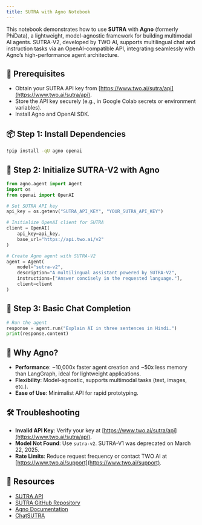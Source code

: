 ```yaml
---
title: SUTRA with Agno Notebook
---
```


This notebook demonstrates how to use **SUTRA** with **Agno** (formerly PhiData), a lightweight, model-agnostic framework for building multimodal AI agents. SUTRA-V2, developed by TWO AI, supports multilingual chat and instruction tasks via an OpenAI-compatible API, integrating seamlessly with Agno’s high-performance agent architecture.[](https://www.analyticsvidhya.com/blog/2025/03/agno-framework/)

## 🔧 Prerequisites
- Obtain your SUTRA API key from [https://www.two.ai/sutra/api](https://www.two.ai/sutra/api).
- Store the API key securely (e.g., in Google Colab secrets or environment variables).
- Install Agno and OpenAI SDK.

## 📦 Step 1: Install Dependencies
```bash
!pip install -qU agno openai
```

## 🔐 Step 2: Initialize SUTRA-V2 with Agno
```python
from agno.agent import Agent
import os
from openai import OpenAI

# Set SUTRA API key
api_key = os.getenv("SUTRA_API_KEY", "YOUR_SUTRA_API_KEY")

# Initialize OpenAI client for SUTRA
client = OpenAI(
    api_key=api_key,
    base_url="https://api.two.ai/v2"
)

# Create Agno agent with SUTRA-V2
agent = Agent(
    model="sutra-v2",
    description="A multilingual assistant powered by SUTRA-V2",
    instructions=["Answer concisely in the requested language."],
    client=client
)
```

## 💬 Step 3: Basic Chat Completion
```python
# Run the agent
response = agent.run("Explain AI in three sentences in Hindi.")
print(response.content)
```

## 🌟 Why Agno?
- **Performance**: ~10,000x faster agent creation and ~50x less memory than LangGraph, ideal for lightweight applications.[](https://www.analyticsvidhya.com/blog/2025/03/agno-framework/)
- **Flexibility**: Model-agnostic, supports multimodal tasks (text, images, etc.).
- **Ease of Use**: Minimalist API for rapid prototyping.

## 🛠 Troubleshooting
- **Invalid API Key**: Verify your key at [https://www.two.ai/sutra/api](https://www.two.ai/sutra/api).
- **Model Not Found**: Use `sutra-v2`. SUTRA-V1 was deprecated on March 22, 2025.
- **Rate Limits**: Reduce request frequency or contact TWO AI at [https://www.two.ai/support](https://www.two.ai/support).

## 📎 Resources
- [SUTRA API](https://www.two.ai/sutra/api)
- [SUTRA GitHub Repository](https://github.com/sutra-dev/sutra-cookbook)
- [Agno Documentation](https://docs.agnostack.com)
- [ChatSUTRA](https://chat.two.ai)
